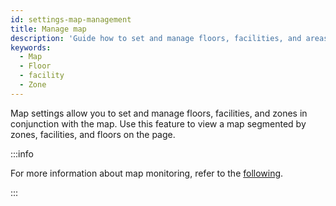 ```yaml
---
id: settings-map-management
title: Manage map
description: 'Guide how to set and manage floors, facilities, and areas.'
keywords:
  - Map
  - Floor
  - facility
  - Zone
---
```

Map settings allow you to set and manage floors, facilities, and zones in conjunction with the map. Use this feature to view a map segmented by zones, facilities, and floors on the <Cmd sid='shell.header.arena' /> page.

<DocCardList />

:::info

For more information about map monitoring, refer to the [following](monitoring-map).

:::
